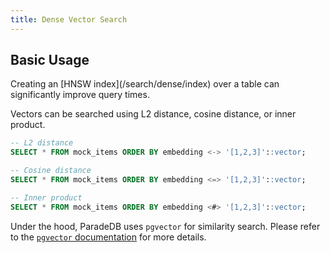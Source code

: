 ```yaml
---
title: Dense Vector Search
---
```


## Basic Usage

<Note>
  Creating an [HNSW index](/search/dense/index) over a table can significantly
  improve query times.
</Note>

Vectors can be searched using L2 distance, cosine distance, or inner product.

```sql
-- L2 distance
SELECT * FROM mock_items ORDER BY embedding <-> '[1,2,3]'::vector;

-- Cosine distance
SELECT * FROM mock_items ORDER BY embedding <=> '[1,2,3]'::vector;

-- Inner product
SELECT * FROM mock_items ORDER BY embedding <#> '[1,2,3]'::vector;
```

Under the hood, ParadeDB uses `pgvector` for similarity search. Please refer to the
[`pgvector` documentation](https://github.com/pgvector/pgvector) for more details.
